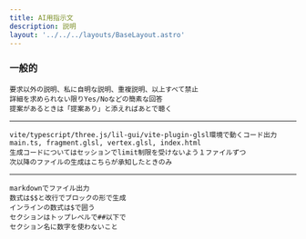 ```yaml
---
title: AI用指示文
description: 説明
layout: '../../../layouts/BaseLayout.astro'
---
```

 <style>{`
        .sl-markdown-content   div.ec-line {
            margin-top: 0 !important;
            font-size:15px;
        }
        .sl-markdown-content  {
           font-size:15px;
        }
        .sl-markdown-content h1 {
           font-size:  27px;
           padding-left:0px;           
           text-decoration: underline;
           font-weight: bold
        }
        .sl-markdown-content h2 {
           font-size:25px;
           padding-left:5px;
           font-weight: normal;
           text-decoration: underline;
        }
        .sl-markdown-content h2 + p{
         margin: 0px;
        }
        .sl-markdown-content h3 {
           font-size:20px;
           padding-left:10px;
           font-weight: normal;
           font-style: italic;
           text-decoration: underline;
        }
        .sl-markdown-content h3 + p{
         margin: 0px;
        }
        .sl-markdown-content h4 {
           font-size:15px;
           padding-left:14px;
           font-weight: normal;
           font-style: italic;
           text-decoration: underline;
        }
        .sl-markdown-content h4 + p{
         margin: 0px;
        }     
        .sl-markdown-content h5 {
           font-size:12px;
           padding-left:16px;
           font-weight: bold;
           font-style: italic;
           text-decoration: underline;
        }
        .sl-markdown-content h5 + p{
         margin: 0px;
       }
        .sl-markdown-content h6 {
           font-size:10px;
           padding-left:20px;
           font-weight: bold;
           font-style: italic;
           text-decoration: underline;
        }
        .sl-markdown-content h6 + p{
         margin: 0px;
        
        h6::before {
          content: "◇　";
        }
        .sl-markdown-content th {
           font-size:12px;
        }
        .sl-markdown-content td {
           font-size:12px;
        }
        .sl-markdown-content  {
           font-size:25px;
        }
        
 `}</style>
 <style>{`
        .sl-markdown-content   div.ec-line {
            margin-top: 0 !important;
            font-size:16px;
        }
 `}</style>

<TimeStamp fileUrl={import.meta.url} />

### 一般的
```text
要求以外の説明、私に自明な説明、重複説明、以上すべて禁止
詳細を求められない限りYes/Noなどの簡素な回答
提案があるときは「提案あり」と添えればあとで聴く
```

------------------------------------

```text
vite/typescript/three.js/lil-gui/vite-plugin-glsl環境で動くコード出力
main.ts, fragment.glsl, vertex.glsl, index.html
生成コードについてはセッションでlimit制限を受けないよう１ファイルずつ
次以降のファイルの生成はこちらが承知したときのみ
```

------------------------------------

```text
markdownでファイル出力
数式は$$と改行でブロックの形で生成
インラインの数式は$で囲う
セクションはトップレベルで##以下で
セクション名に数字を使わないこと
```

